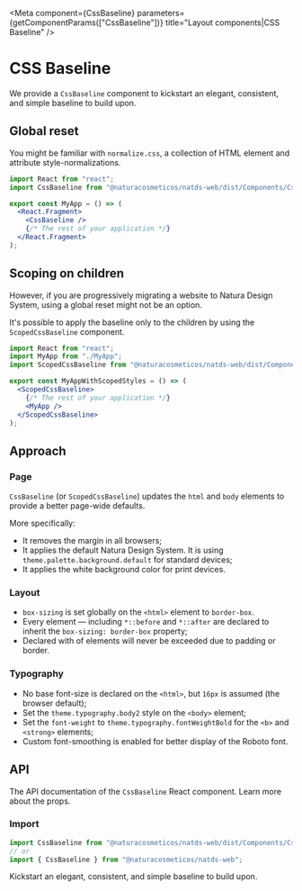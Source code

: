 

<Meta component={CssBaseline} parameters={getComponentParams(["CssBaseline"])} title="Layout components|CSS Baseline" />

# CSS Baseline

We provide a `CssBaseline` component to kickstart an elegant, consistent, and simple baseline to build upon.

## Global reset

You might be familiar with `normalize.css`, a collection of HTML element and attribute style-normalizations.

```jsx
import React from "react";
import CssBaseline from "@naturacosmeticos/natds-web/dist/Components/CssBaseline";

export const MyApp = () => (
  <React.Fragment>
    <CssBaseline />
    {/* The rest of your application */}
  </React.Fragment>
);
```

## Scoping on children

However, if you are progressively migrating a website to Natura Design System, using a global reset might not be an option.

It's possible to apply the baseline only to the children by using the `ScopedCssBaseline` component.

```jsx
import React from "react";
import MyApp from "./MyApp";
import ScopedCssBaseline from "@naturacosmeticos/natds-web/dist/Components/ScopedCssBaseline";

export const MyAppWithScopedStyles = () => (
  <ScopedCssBaseline>
    {/* The rest of your application */}
    <MyApp />
  </ScopedCssBaseline>
);
```

## Approach

### Page

`CssBaseline` (or `ScopedCssBaseline`) updates the `html` and `body` elements to provide a better page-wide defaults.

More specifically:

- It removes the margin in all browsers;
- It applies the default Natura Design System. It is using `theme.palette.background.default` for standard devices;
- It applies the white background color for print devices.

### Layout

- `box-sizing` is set globally on the `<html>` element to `border-box`.
- Every element — including `*::before` and `*::after` are declared to inherit the `box-sizing: border-box` property;
- Declared with of elements will never be exceeded due to padding or border.

### Typography

- No base font-size is declared on the `<html>`, but `16px` is assumed (the browser default);
- Set the `theme.typography.body2` style on the `<body>` element;
- Set the `font-weight` to `theme.typography.fontWeightBold` for the `<b>` and `<strong>` elements;
- Custom font-smoothing is enabled for better display of the Roboto font.

## API

The API documentation of the `CssBaseline` React component. Learn more about the props.

### Import

```jsx
import CssBaseline from "@naturacosmeticos/natds-web/dist/Components/CssBaseline";
// or
import { CssBaseline } from "@naturacosmeticos/natds-web";
```

Kickstart an elegant, consistent, and simple baseline to build upon.
